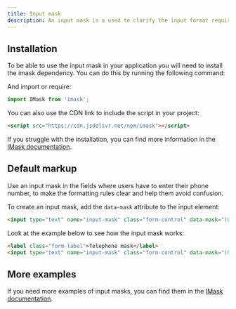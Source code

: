 ```yaml
---
title: Input mask
description: An input mask is a used to clarify the input format required in a given field and is helpful for users, removing confusion and reducing the number of validation errors.
---
```


## Installation

To be able to use the input mask in your application you will need to install the imask dependency. You can do this by running the following command:

<TabsPackage name="imask" />

And import or require:

```javascript
import IMask from 'imask';
```

You can also use the CDN link to include the script in your project:

```html
<script src="https://cdn.jsdelivr.net/npm/imask"></script>
```

If you struggle with the installation, you can find more information in the [IMask documentation](https://imask.js.org/guide.html#installation).

## Default markup

Use an input mask in the fields where users have to enter their phone number, to make the formatting rules clear and help them avoid confusion.

To create an input mask, add the `data-mask` attribute to the input element:

```html
<input type="text" name="input-mask" class="form-control" data-mask="(00) 0000-0000" placeholder="(00) 0000-0000" autocomplete="off" />
```

Look at the example below to see how the input mask works:

```html example centered columns={1}
<label class="form-label">Telephone mask</label>
<input type="text" name="input-mask" class="form-control" data-mask="(00) 0000-0000" data-mask-visible="true" placeholder="(00) 0000-0000" autocomplete="off" />
```

## More examples

If you need more examples of input masks, you can find them in the [IMask documentation](https://imask.js.org/guide.html#masked-input).

